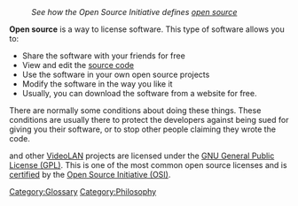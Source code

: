 :''See how the Open Source Initiative defines [https://opensource.org/osd open source]''
'''Open source''' is a way to license software. This type of software allows you to:
* Share the software with your friends for free
* View and edit the [[source code]]
* Use the software in your own open source projects
* Modify the software in the way you like it
* Usually, you can download the software from a website for free.

There are normally some conditions about doing these things. These conditions are usually there to protect the developers against being sued for giving you their software, or to stop other people claiming they wrote the code.

{{VLC}} and other [[VideoLAN]] projects are licensed under the [https://www.gnu.org/copyleft/gpl.html GNU General Public License (GPL)].
This is one of the most common open source licenses and is [https://opensource.org/licenses/alphabetical certified] by the [https://opensource.org/ Open Source Initiative (OSI)].

[[Category:Glossary]] [[Category:Philosophy]]